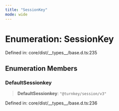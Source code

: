 ```yaml
---
title: "SessionKey"
mode: wide
---
```

  
# Enumeration: SessionKey

Defined in: core/dist/\_\_types\_\_/base.d.ts:235

## Enumeration Members

### DefaultSessionkey

> **DefaultSessionkey**: `"@turnkey/session/v3"`

Defined in: core/dist/\_\_types\_\_/base.d.ts:236

